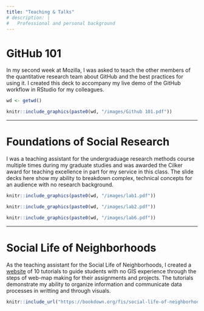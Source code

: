 ```yaml
---
title: "Teaching & Talks"
# description: |
#   Professional and personal background
---
```


<!-- Google tag (gtag.js) -->
<script async src="https://www.googletagmanager.com/gtag/js?id=G-Z5FMF0LVZS"></script>
<script>
  window.dataLayer = window.dataLayer || [];
  function gtag(){dataLayer.push(arguments);}
  gtag('js', new Date());

  gtag('config', 'G-Z5FMF0LVZS');
</script>


# GitHub 101

In my second week at Mozilla, I was asked to teach the other members of the quantitative research team about GitHub and the best practices for using it. I created this deck to accompany my live demo of the GitHub workflow in RStudio for my colleagues.

```r

wd <- getwd()

knitr::include_graphics(paste0(wd, "/images/Github 101.pdf"))
```


--------------------------------------------------------------------------------

# Foundations of Social Research

I was a teaching assistant for the undergraduage research methods course multiple times during my graduate studies and was awarded the Cilker award for teaching excellence in part for my service in this class. The slide decks here show my ability to breakdown complex, technical concepts for an audience with no research background.


```r
knitr::include_graphics(paste0(wd, "/images/lab1.pdf"))
```

```r
knitr::include_graphics(paste0(wd, "/images/lab2.pdf"))
```

```r
knitr::include_graphics(paste0(wd, "/images/lab6.pdf"))
```

--------------------------------------------------------------------------------


# Social Life of Neighborhoods

As the teaching assistant for the Social Life of Neighborhoods, I created a [website]("https://bookdown.org/fis/social-life-of-neighborhoods/"){target="_blank"} of 10 tutorials to guide students with no GIS experience through the steps of web-map making for their assignments and projects. The tutorials demonstrate my ability to organize information and communicate data processes in writting and through visuals.


```r
knitr::include_url("https://bookdown.org/fis/social-life-of-neighborhoods/")

```

